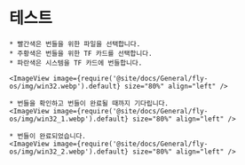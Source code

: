 # 테스트

    * 빨간색은 번들을 위한 파일을 선택합니다.
    * 주황색은 번들을 위한 TF 카드를 선택합니다.
    * 파란색은 시스템을 TF 카드에 번들합니다.

    <ImageView image={require('@site/docs/General/fly-os/img/win32.webp').default} size="80%" align="left" />

    * 번들을 확인하고 번들이 완료될 때까지 기다립니다.
    <ImageView image={require('@site/docs/General/fly-os/img/win32_1.webp').default} size="80%" align="left" />

    * 번들이 완료되었습니다.
    <ImageView image={require('@site/docs/General/fly-os/img/win32_2.webp').default} size="80%" align="left" />